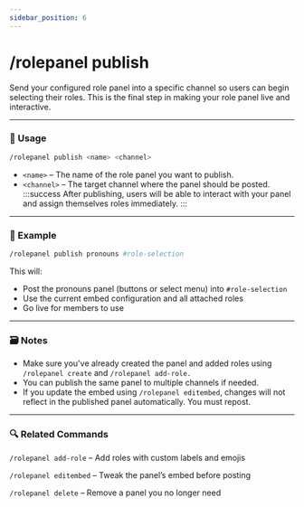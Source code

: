 ```yaml
---
sidebar_position: 6
---
```


# /rolepanel publish

Send your configured role panel into a specific channel so users can begin selecting their roles. This is the final step in making your role panel live and interactive.

<hr className="md-divider-gradient" />

### 💬 Usage
```bash
/rolepanel publish <name> <channel>
```
- `<name>` – The name of the role panel you want to publish.
- `<channel>` – The target channel where the panel should be posted.
:::success
After publishing, users will be able to interact with your panel and assign themselves roles immediately.
:::

<hr className="md-divider-gradient" />

### 📌 Example
```bash
/rolepanel publish pronouns #role-selection
```
This will:
- Post the pronouns panel (buttons or select menu) into `#role-selection`
- Use the current embed configuration and all attached roles
- Go live for members to use

<hr className="md-divider-gradient" />

### 🗃️ Notes
- Make sure you've already created the panel and added roles using `/rolepanel create` and `/rolepanel add-role.`
- You can publish the same panel to multiple channels if needed.
- If you update the embed using `/rolepanel editembed`, changes will not reflect in the published panel automatically. You must repost.

<hr className="md-divider-gradient" />

### 🔍 Related Commands
`/rolepanel add-role` – Add roles with custom labels and emojis

`/rolepanel editembed` – Tweak the panel’s embed before posting

`/rolepanel delete` – Remove a panel you no longer need